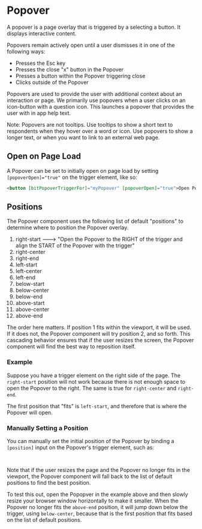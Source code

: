 

<Meta of={stories} />

# Popover

A popover is a page overlay that is triggered by a selecting a button. It displays interactive
content.

Popovers remain actively open until a user dismisses it in one of the following ways:

- Presses the Esc key
- Presses the close "x" button in the Popover
- Presses a button within the Popover triggering close
- Clicks outside of the Popover

Popovers are used to provide the user with additional context about an interaction or page. We
primarily use popovers when a user clicks on an icon-button with a question icon. This launches a
popover that provides the user with in app help text.

Note: Popovers are not tooltips. Use tooltips to show a short text to respondents when they hover
over a word or icon. Use popovers to show a longer text, or when you want to link to an external web
page.

<Primary />

## Open on Page Load

A Popover can be set to initially open on page load by setting `[popoverOpen]="true"` on the trigger
element, like so:

```html
<button [bitPopoverTriggerFor]="myPopover" [popoverOpen]="true">Open Popover</button>
```

## Positions

The Popover component uses the following list of default "positions" to determine where to position
the Popover overlay.

1. right-start ---> "Open the Popover to the RIGHT of the trigger and align the START of the Popover
   with the trigger"
2. right-center
3. right-end
4. left-start
5. left-center
6. left-end
7. below-start
8. below-center
9. below-end
10. above-start
11. above-center
12. above-end

The order here matters. If position 1 fits within the viewport, it will be used. If it does not, the
Popover component will try position 2, and so forth. This cascading behavior ensures that if the
user resizes the screen, the Popover component will find the best way to reposition itself.

### Example

Suppose you have a trigger element on the right side of the page. The `right-start` position will
not work because there is not enough space to open the Popover to the right. The same is true for
`right-center` and `right-end`.

The first position that "fits" is `left-start`, and therefore that is where the Popover will open.

<Canvas of={stories.LeftStart} />

### Manually Setting a Position

You can manually set the initial position of the Popover by binding a `[position]` input on the
Popover's trigger element, such as:

```html
<button [bitPopoverTriggerFor]="myPopover" [position]="'above-end'">Open Popover</button>
```

<Canvas of={stories.AboveEnd} />

Note that if the user resizes the page and the Popover no longer fits in the viewport, the Popover
component will fall back to the list of default positions to find the best position.

To test this out, open the Popopver in the example above and then slowly resize your browser window
horizontally to make it smaller. When the Popover no longer fits the `above-end` position, it will
jump down below the trigger, using `below-center`, because that is the first position that fits
based on the list of default positions.
